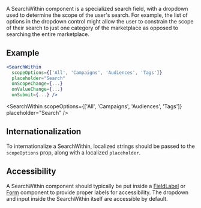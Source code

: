 
A SearchWithin component is a specialized search field, with a dropdown used to determine the scope of the user's search. For example, the list of options in the dropdown control might allow the user to constrain the scope of their search to just one category of the marketplace as opposed to searching the entire marketplace.

## Example

```jsx
<SearchWithin
  scopeOptions={['All', 'Campaigns', 'Audiences', 'Tags']}
  placeholder="Search"
  onScopeChange={...}
  onValueChange={...}
  onSubmit={...} />
```

<SearchWithin
  scopeOptions={['All', 'Campaigns', 'Audiences', 'Tags']}
  placeholder="Search" />

## Internationalization

To internationalize a SearchWithin, localized strings should be passed to the `scopeOptions` prop, along with a localized `placeholder`.

## Accessibility

A SearchWithin component should typically be put inside a [FieldLabel](/components/FieldLabel) or [Form](/components/Form) component to provide proper labels for accessibility. The dropdown and input inside the SearchWithin itself are accessible by default.
